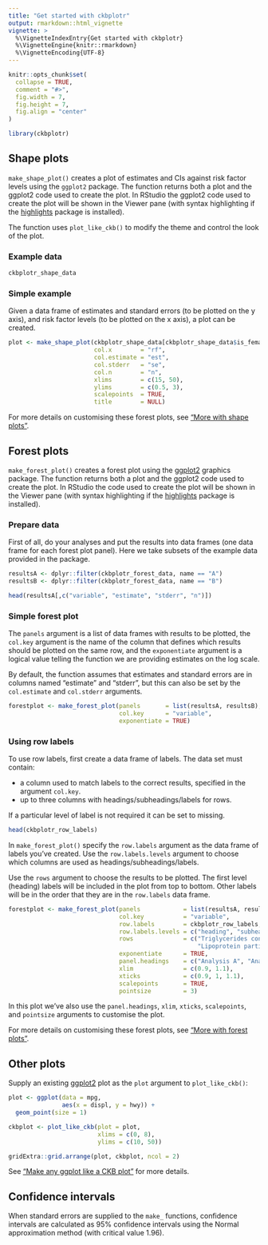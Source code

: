 ```yaml
---
title: "Get started with ckbplotr"
output: rmarkdown::html_vignette
vignette: >
  %\VignetteIndexEntry{Get started with ckbplotr}
  %\VignetteEngine{knitr::rmarkdown}
  %\VignetteEncoding{UTF-8}
---
```


```r
knitr::opts_chunk$set(
  collapse = TRUE,
  comment = "#>",
  fig.width = 7,
  fig.height = 7,
  fig.align = "center"
)
```

```r
library(ckbplotr)
```
## Shape plots
`make_shape_plot()` creates a plot of estimates and CIs against risk factor levels using the `ggplot2` package. The function returns both a plot and the ggplot2 code used to create the plot. In RStudio the ggplot2 code used to create the plot will be shown in the  Viewer pane (with syntax highlighting if the [highlights](https://cran.r-project.org/package=highlight) package is installed).

The function uses `plot_like_ckb()` to modify the theme and control the look of the plot.

### Example data
```r
ckbplotr_shape_data
```

### Simple example
Given a data frame of estimates and standard errors (to be plotted on the y axis),
and risk factor levels (to be plotted on the x axis), a plot can be created.
```r
plot <- make_shape_plot(ckbplotr_shape_data[ckbplotr_shape_data$is_female == 0,],
                        col.x        = "rf",
                        col.estimate = "est",
                        col.stderr   = "se",
                        col.n        = "n",
                        xlims        = c(15, 50),
                        ylims        = c(0.5, 3),
                        scalepoints  = TRUE,
                        title        = NULL)
```

For more details on customising these forest plots, see ["More with shape plots"](make_shape_plot.html).

## Forest plots
`make_forest_plot()` creates a forest plot using the [ggplot2](https://ggplot2.tidyverse.org/) graphics package. The function returns both a plot and the ggplot2 code used to create the plot. In RStudio the code used to create the plot will be shown in the Viewer pane (with syntax highlighting if the [highlights](https://cran.r-project.org/package=highlight) package is installed).

### Prepare data
First of all, do your analyses and put the results into data frames (one data frame for each forest plot panel). Here we take subsets of the example data provided in the package.
```r
resultsA <- dplyr::filter(ckbplotr_forest_data, name == "A")
resultsB <- dplyr::filter(ckbplotr_forest_data, name == "B")

head(resultsA[,c("variable", "estimate", "stderr", "n")])
```


### Simple forest plot
The `panels` argument is a list of data frames with results to be plotted, the `col.key` argument is the name of the column that defines which results should be plotted on the same row, and the `exponentiate` argument is a logical value telling the function we are providing estimates on the log scale.

By default, the function assumes that estimates and standard errors are in columns named "estimate" and "stderr", but this can also be set by the `col.estimate` and `col.stderr` arguments.
```r
forestplot <- make_forest_plot(panels       = list(resultsA, resultsB),
                               col.key      = "variable",
                               exponentiate = TRUE)
```

### Using row labels
To use row labels, first create a data frame of labels. The data set must contain:

* a column used to match labels to the correct results, specified in the argument `col.key`.
* up to three columns with headings/subheadings/labels for rows.

If a particular level of label is not required it can be set to missing.

```r
head(ckbplotr_row_labels)
```

In `make_forest_plot()` specify the `row.labels` argument as the data frame of labels you've created. Use the `row.labels.levels` argument to choose which columns are used as headings/subheadings/labels.

Use the `rows` argument to choose the results to be plotted. The first level (heading) labels will be included in the plot from top to bottom. Other labels will be in the order that they are in the `row.labels` data frame.

```r
forestplot <- make_forest_plot(panels            = list(resultsA, resultsB),
                               col.key           = "variable",
                               row.labels        = ckbplotr_row_labels,
                               row.labels.levels = c("heading", "subheading", "label"),
                               rows              = c("Triglycerides concentration",
                                                     "Lipoprotein particle concentration"),
                               exponentiate      = TRUE,
                               panel.headings    = c("Analysis A", "Analysis B"),
                               xlim              = c(0.9, 1.1),
                               xticks            = c(0.9, 1, 1.1),
                               scalepoints       = TRUE,
                               pointsize         = 3)
```

In this plot we've also use the `panel.headings`, `xlim`, `xticks`, `scalepoints`, and `pointsize` arguments to customise the plot.

For more details on customising these forest plots, see ["More with forest plots"](make_forest_plot.html).



## Other plots
Supply an existing [ggplot2](https://ggplot2.tidyverse.org/) plot as the `plot` argument to `plot_like_ckb()`:
```r
plot <- ggplot(data = mpg,
               aes(x = displ, y = hwy)) +
  geom_point(size = 1)

ckbplot <- plot_like_ckb(plot = plot,
                         xlims = c(0, 8),
                         ylims = c(10, 50))

gridExtra::grid.arrange(plot, ckbplot, ncol = 2)
```

See ["Make any ggplot like a CKB plot"](plot_like_ckb.html) for more details.


## Confidence intervals

When standard errors are supplied to the `make_` functions, confidence intervals are calculated as 95\% confidence intervals using the Normal approximation method (with critical value 1.96).


